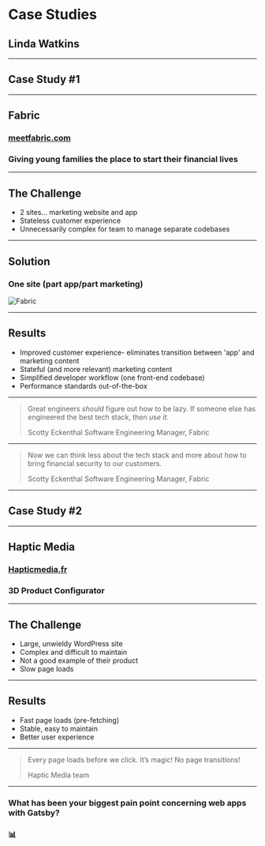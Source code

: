 

# Case Studies

## Linda Watkins

---

## Case Study #1

---

## Fabric

### [meetfabric.com](https://meetfabric.com)

### Giving young families the place to start their financial lives

---

## The Challenge

- 2 sites... marketing website and app
- Stateless customer experience
- Unnecessarily complex for team to manage separate codebases

---

## Solution

### One site (part app/part marketing)

![Fabric](static/images/fabric.png)

---

## Results

- Improved customer experience- eliminates transition between 'app' and marketing content
- Stateful (and more relevant) marketing content
- Simplified developer workflow (one front-end codebase)
- Performance standards out-of-the-box

---

> Great engineers _should_ figure out how to be lazy. If someone else has engineered the best tech stack, then _use it_.
> 
> Scotty Eckenthal
> Software Engineering Manager, Fabric

---

> Now we can think less about the tech stack and more about how to bring financial security to our customers.
> 
> Scotty Eckenthal
> Software Engineering Manager, Fabric

---

## Case Study #2

---

## Haptic Media

### [Hapticmedia.fr](https://hapticmedia.fr)

### 3D Product Configurator

---

## The Challenge

- Large, unwieldy WordPress site
- Complex and difficult to maintain
- Not a good example of their product
- Slow page loads

---

## Results

- Fast page loads (pre-fetching)
- Stable, easy to maintain
- Better user experience

---

> Every page loads before we click. It’s magic! No page transitions!
>
> Haptic Media team

---

### What has been your biggest pain point concerning web apps with Gatsby?

### 📊
